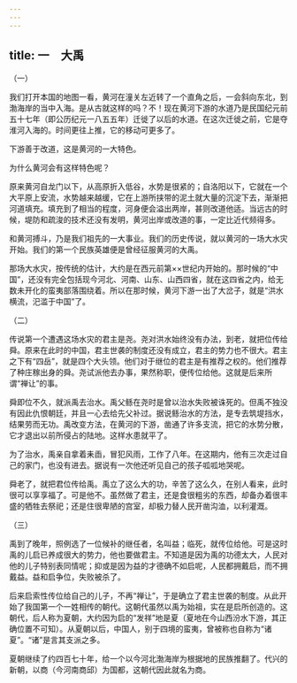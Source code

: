 ```yaml
---
---
---
```

title: 一　大禹
---




（一）


我们打开本国的地图一看，黄河在潼关左近转了一个直角之后，一会斜向东北，到渤海岸的当中入海。是从古就这样的吗？不！现在黄河下游的水道乃是民国纪元前五十七年（即公历纪元一八五五年）迁徙了以后的水道。在这次迁徙之前，它是夺淮河入海的。时间更往上推，它的移动可更多了。

下游善于改道，这是黄河的一大特色。

为什么黄河会有这样特色呢？

原来黄河自龙门以下，从高原折入低谷，水势是很紧的；自洛阳以下，它就在一个大平原上安流，水势越来越缓，它在上游所挟带的泥土就大量的沉淀下去，渐渐把河道填充。填充到了相当的程度，河身便会溢出两岸，甚则改道他适。当远古的时候，堤防和疏浚的技术还没有发明，黄河出岸或改道的事，一定比近代频得多。

和黄河搏斗，乃是我们祖先的一大事业。我们的历史传说，就以黄河的一场大水灾开始。我们的第一个民族英雄便是曾经征服黄河的大禹。

那场大水灾，按传统的估计，大约是在西元前第××世纪内开始的。那时候的“中国”，还没有完全包括现今河北、河南、山东、山西四省，就在这四省之内，给无数未开化的蛮夷部落围绕着。所以在那时候，黄河下游一出了大岔子，就是“洪水横流，汜滥于中国”了。





（二）


传说第一个遭遇这场水灾的君主是尧。尧对洪水始终没有办法，到老，就把位传给舜。原来在此时的中国，君主世袭的制度还没有成立，君主的势力也不很大。君主之下有“四岳”，就是四个大头领。他们对于继位的君主是有推荐之权的。他们推荐了种庄稼出身的舜。尧试派他去办事，果然称职，便传位给他。这就是后来所谓“禅让”的事。

舜即位不久，就派禹去治水。禹父鲧在尧时是曾以治水失败被诛死的。但禹不独没有因此仇恨朝廷，并且一心去给先父补过。据说鲧治水的方法，是专去筑堤挡水，结果劳而无功。禹改变方法，在黄河的下游，凿通了许多支流，把它的水势分散，它才退出以前所侵占的陆地。这样水患就平了。

为了治水，禹亲自拿着耒臿，冒犯风雨，工作了八年。在这期内，他有三次走过自己的家门，也没有进去。据说有一次他还听见自己的孩子呱呱地哭呢。

舜老了，就把君位传给禹。禹立了这么大的功，辛苦了这么久，在别人看来，此时很可以享享福了。可是他不。虽然做了君主，还是食很粗劣的东西，却备办着很丰盛的牺牲去祭祀；还是住很卑陋的宫室，却极力替人民开凿沟洫，以利灌溉。





（三）


禹到了晚年，照例选了一位候补的继任者，名叫益；临死，就传位给他。可是这时禹的儿启已养成很大的势力，他也要做君主。不知道是因为禹的功德太大，人民对他的儿子特别表同情呢；抑或是因为益的才德确不如启呢，人民都拥戴启，而不拥戴益。益和启争位，失败被杀了。

后来启索性传位给自己的儿子，不再“禅让”，于是确立了君主世袭的制度。从此开始了我国第一个一姓相传的朝代。这朝代虽然以禹为始祖，实在是启所创造的。这朝代，后人称为夏朝，大约因为启的“发祥”地是夏（夏地在今山西汾水下游，其正确位置不可知）。从夏朝以后，中国人，别于四境的蛮夷，曾被称也自称为“诸夏”。“诸”是言其支派之多。

夏朝继续了约四百七十年，给一个以今河北渤海岸为根据地的民族推翻了。代兴的新朝，以商（今河南商邱）为国都，这朝代因此就名为商。